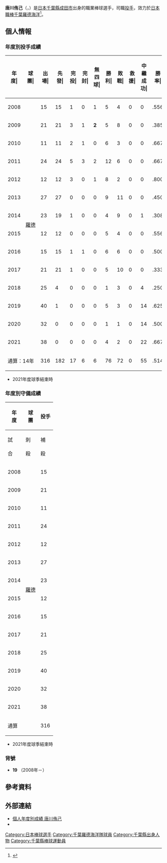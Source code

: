 {{Infobox NPB player|
|name=唐川侑己|
|image=2011marines_karakawa.jpg|
|width=300|
|position=投手|
|team=千葉羅德海洋|
|number=19|
|bats=右|
|throws=右|
|birthdate={{birth_date_and_age|1989|7|5|mf=y}}|
|birthplace={{JPN}}[[千葉縣|千葉縣]][[成田市|成田市]]|
|debutdate=4月26日
|debutyear=2008年
|debutteam=千葉羅德海洋
|statyear=2021年球季
|stat1label=勝投－敗投
|stat1value=76－72
|stat2label=中繼－救援
|stat2value=55－0
|stat3label=三振－四壞
|stat3value=810－328
|stat4label=防禦率
|stat4value=3.69
|teams=<nowiki></nowiki> 
* 成田高等學校
* [[千葉羅德海洋|千葉羅德海洋]](2008年－)
}}

'''唐川侑己'''（{{jpn|j=唐川 侑己|hg=からかわ ゆうき|rm=Karakawa Yuki}}，{{bd|1989年|7月5日||catIdx=Karakawa, Yuki}}）是[[日本|日本]][[千葉縣|千葉縣]][[成田市|成田市]]出身的職業棒球選手，司職[[投手|投手]]，效力於[[日本職棒|日本職棒]][[千葉羅德海洋|千葉羅德海洋]]<ref>{{cite web |url=https://www.sponichi.co.jp/baseball/news/2012/04/15/kiji/K20120415003047680.html |title=世代の顔は俺だ！唐川、同郷同学年の岩崎に投げ勝った |publisher=sponichi |date=2012-04-15 |accessdate=2020-11-02 |archive-date=2020-11-09 |archive-url=https://web.archive.org/web/20201109010515/https://www.sponichi.co.jp/baseball/news/2012/04/15/kiji/K20120415003047680.html |dead-url=no }}</ref>。

== 個人情報 ==
=== 年度別投手成績 ===
{| class="wikitable" style="text-align:right; font-size:small"
|-bgcolor="#efefef"
!年<br>度|!!球<br>團|!!出<br>場|!!先<br>發|!!完<br>投|!!完<br>封|!!無<br>四<br>球|!!勝<br>利|!!敗<br>戰|!!救<br>援|!!中<br>繼<br>成<br>功|!!勝<br>率|!!打<br>者|!!投<br>球<br>局<br>數|!!被<br>安<br>打|!!被<br>全<br>壘<br>打|!!保<br>送|!!敬<br>遠|!!觸<br>身<br>球|!!三<br>振<br>數|!!暴<br>投|!!犯<br>規|!!失分|!!自<br>責<br>分|!!防<br>禦<br>率|!!WHIP
|-
|style="text-align:center;"|2008
|rowspan="14" style="text-align: center; white-space: nowrap;"|[[千葉羅德海洋|羅德]]
|15||15||1||0||1||5||4||0||0||.556||358||81.2||102||8||12||0||3||57||1||0||52||44||4.85||1.40
|-
|style="text-align:center;"|2009
|21||21||3||1||'''2'''||5||8||0||0||.385||596||143.1||145||11||28||2||6||115||0||0||62||58||3.64||1.21
|-
|style="text-align: center;"|2010
|11||11||2||1||0||6||3||0||0||.667||306||73.0||69||3||20||0||4||51||1||0||24||22||2.71||1.22
|-
|style="text-align:center;"|2011
|24||24||5||3||2||12||6||0||0||.667||681||168.1||146||6||35||0||8||122||1||0||50||45||2.41||1.08
|-
|style="text-align: center;"|2012
|12||12||3||0||1||8||2||0||0||.800||341||84.2||81||4||15||1||2||32||0||1||26||25||2.66||1.12
|-
|style="text-align:center;"|2013
|27||27||0||0||0||9||11||0||0||.450||728||168.0||'''185'''||12||46||2||3||80||2||0||'''85'''||'''78'''||4.18||1.38
|-
|style="text-align: center;"|2014
|23||19||1||0||0||4||9||0||1||.308||520||116.0||146||10||33||1||8||62||3||1||65||60||4.66||1.54
|-
|style="text-align:center;"|2015
|12||12||0||0||0||5||4||0||0||.556||288||62.2||78||9||27||0||3||31||1||0||45||44||6.32||1.68
|-
|style="text-align: center;"|2016
|15||15||1||1||0||6||6||0||0||.500||373||88.2||84||2||37||1||3||64||1||'''3'''||30||28||2.84||1.36
|-
|style="text-align:center;"|2017
|21||21||1||0||0||5||10||0||0||.333||555||126.1||135||18||37||0||7||86||1||2||69||63||4.49||1.36
|-
|style="text-align: center;"|2018
|25||4||0||0||0||1||3||0||4||.250||188||47.2||43||5||10||1||1||31||0||0||17||15||2.83||1.11
|-
|style="text-align:center;"|2019
|40||1||0||0||0||5||3||0||14||.625||168||37.2||47||7||6||0||1||30||0||0||25||22||5.26||1.41
|-
|style="text-align: center;"|2020
|32||0||0||0||0||1||1||0||14||.500||118||30.1||22||1||9||0||0||23||0||0||4||4||1.19||1.02
|-
|style="text-align: center;"|2021
|38||0||0||0||0||4||2||0||22||.667||150||36.1||29||4||13||0||1||26||1||0||11||11||2.72||1.16
|-
!colspan="2"|通算：14年
|316||182||17||6||6||76||72||0||55||.514||5370||1264.2||1312||100||328||8||50||810||12||7||565||519||3.69||1.30
|}
* 2021年度球季結束時

=== 年度別守備成績 ===
{| class="wikitable" style="text-align: right; font-size: small; border-collapse:collapse; padding: 1px;"
!rowspan="2"|年<br />度!!rowspan="2"|球<br />團!!colspan="10"|投手
|-style="line-height:1.25em;"
!試<br /><br />合!!刺<br /><br />殺!!補<br /><br />殺!!失<br /><br />誤!!雙<br /><br />殺!!守<br />備<br />率
|-
|style="text-align: center;"|2008
|rowspan="14" style="text-align: center; white-space: nowrap;"|[[千葉羅德海洋|羅德]]
|15||3||8||1||1||.917
|-
|style="text-align:center;"|2009
|21||7||24||0||1||1.000
|-
|style="text-align:center;"|2010
|11||4||8||0||0||1.000
|-
|style="text-align:center;"|2011
|24||6||31||0||1||1.000
|-
|style="text-align:center;"|2012
|12||4||14||0||1||1.000
|-
|style="text-align:center;"|2013
|27||5||25||1||2||.968
|-
|style="text-align:center;"|2014
|23||3||27||0||2||1.000
|-
|style="text-align:center;"|2015
|12||3||7||2||0||.833
|-
|style="text-align:center;"|2016
|15||10||17||0||4||1.000
|-
|style="text-align:center;"|2017
|21||9||22||2||0||.939
|-
|style="text-align:center;"|2018
|25||3||9||2||0||.857
|-
|style="text-align:center;"|2019
|40||0||11||0||0||1.000
|-
|style="text-align:center;"|2020
|32||2||4||0||0||1.000
|-
|style="text-align:center;"|2021
|38||0||7||0||0||1.000
|-
!colspan="2"|通算
|316||59||214||8||12||.972
|}
* 2021年度球季結束時

=== 背號 ===
* '''19''' （2008年－）

== 參考資料 ==
{{reflist}}

== 外部連結 ==
* [https://npb.jp/bis/players/21525116.html 個人年度別成績 唐川侑己]{{Wayback|url=https://npb.jp/bis/players/21525116.html |date=20201101102300 }} {{ja icon}} 
* {{Baseballstats|brm=karaka001yuk}}

{{千葉羅德海洋球團球員名單}}
{{DEFAULTSORT:Karakawa, Yuki}}
[[Category:日本棒球選手|Category:日本棒球選手]]
[[Category:千葉羅德海洋隊球員|Category:千葉羅德海洋隊球員]]
[[Category:千葉縣出身人物|Category:千葉縣出身人物]]
[[Category:千葉縣棒球運動員|Category:千葉縣棒球運動員]]